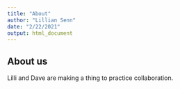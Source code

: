 ```yaml
---
title: "About"
author: "Lillian Senn"
date: "2/22/2021"
output: html_document
---
```

## About us

Lilli and Dave are making a thing to practice collaboration. 